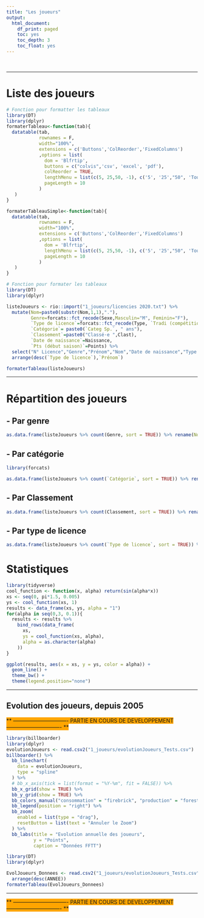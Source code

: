 ```yaml
---
title: "Les joueurs"
output:
  html_document:
    df_print: paged
    toc: yes
    toc_depth: 3
    toc_float: yes
---
```


<br>

---

# **Liste des joueurs**

```r
# Fonction pour formatter les tableaux
library(DT)
library(dplyr)
formaterTableau<-function(tab){
  datatable(tab, 
            rownames = F, 
            width="100%",
            extensions = c('Buttons','ColReorder','FixedColumns')
            ,options = list(
              dom = 'Blfrtip',
              buttons = c("colvis",'csv', 'excel', 'pdf'),
              colReorder = TRUE,
              lengthMenu = list(c(5, 25,50, -1), c('5', '25',"50", 'Tout')),
              pageLength = 10
            )
   )
}

formaterTableauSimple<-function(tab){
  datatable(tab, 
            rownames = F, 
            width="100%",
            extensions = c('Buttons','ColReorder','FixedColumns')
            ,options = list(
              dom = 'Blfrtip',
              lengthMenu = list(c(5, 25,50, -1), c('5', '25',"50", 'Tout')),
              pageLength = 10
            )
   )
}
```



```r
# Fonction pour formater les tableaux
library(DT)
library(dplyr)

listeJoueurs <- rio::import("1_joueurs/licencies 2020.txt") %>% 
  mutate(Nom=paste0(substr(Nom,1,1),"."),
         Genre=forcats::fct_recode(Sexe,Masculin="M", Feminin="F"),
         `Type de licence`=forcats::fct_recode(Type, `Tradi (compétition)`="T", `Promo (entrainement)`="P"),
         `Catégorie`= paste0(`Categ Sp.`, " ans"),
         `Classement`=paste0("Classé·e ",Clast),
         `Date de naissance`=Naissance,
         `Pts (début saison)`=Points) %>% 
  select("N° Licence","Genre","Prénom","Nom","Date de naissance","Type de licence","Catégorie","Classement","Pts (début saison)") %>% 
  arrange(desc(`Type de licence`),`Prénom`) 

formaterTableau(listeJoueurs)
```

---

# **Répartition des joueurs**

## - Par genre
```r
as.data.frame(listeJoueurs %>% count(Genre, sort = TRUE)) %>% rename(Nombre=n) %>%  formaterTableauSimple()

```

## - Par catégorie

```r
library(forcats)

as.data.frame(listeJoueurs %>% count(`Catégorie`, sort = TRUE)) %>% rename(Nombre=n) %>% formaterTableauSimple()

```

## - Par Classement
```r
as.data.frame(listeJoueurs %>% count(Classement, sort = TRUE)) %>% rename(Nombre=n) %>%formaterTableauSimple()
```

## - Par type de licence

```r
as.data.frame(listeJoueurs %>% count(`Type de licence`, sort = TRUE)) %>% rename(Nombre=n) %>%formaterTableauSimple()
```

# **Statistiques**

```r
library(tidyverse)
cool_function <- function(x, alpha) return(sin(alpha*x))
xs <- seq(0, pi*1.5, 0.005)
ys <- cool_function(xs, 1)
results <- data_frame(xs, ys, alpha = "1")
for(alpha in seq(0,3, 0.1)){
  results <- results %>% 
    bind_rows(data_frame(
      xs, 
      ys = cool_function(xs, alpha),
      alpha = as.character(alpha)
    ))
}

ggplot(results, aes(x = xs, y = ys, color = alpha)) + 
  geom_line() + 
  theme_bw() + 
  theme(legend.position="none")
```

---

## **Evolution des joueurs**, depuis 2005

<span style="background-color:orange"> ** ------------------------------- PARTIE EN COURS DE DEVELOPPEMENT ------------------------------- ** </span>


```r
library(billboarder)
library(dplyr)
evolutionJoueurs <- read.csv2("1_joueurs/evolutionJoueurs_Tests.csv")
billboarder() %>% 
  bb_linechart(
    data = evolutionJoueurs, 
    type = "spline"
  ) %>% 
  # bb_x_axis(tick = list(format = "%Y-%m", fit = FALSE)) %>% 
  bb_x_grid(show = TRUE) %>% 
  bb_y_grid(show = TRUE) %>% 
  bb_colors_manual("consommation" = "firebrick", "production" = "forestgreen") %>% 
  bb_legend(position = "right") %>% 
  bb_zoom(
    enabled = list(type = "drag"),
    resetButton = list(text = "Annuler le Zoom")
  ) %>% 
  bb_labs(title = "Evolution annuelle des joueurs",
          y = "Points",
          caption = "Données FFTT")

```


<!-- <details> -->
<!-- <summary markdown="span">**Cliquez sur la flèche pour sélectionner le tableau de données**</summary> -->


```r
library(DT)
library(dplyr)

EvolJoueurs_Donnees <- read.csv2("1_joueurs/evolutionJoueurs_Tests.csv") %>% 
  arrange(desc(ANNEE))
formaterTableau(EvolJoueurs_Donnees)
```

<!-- </details> -->


---



<span style="background-color:orange"> ** ------------------------------- PARTIE EN COURS DE DEVELOPPEMENT ------------------------------- ** </span>


